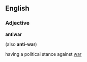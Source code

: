 ==English==
===Adjective===
'''antiwar'''

(also '''anti-war''')

having a political stance against [[war]]